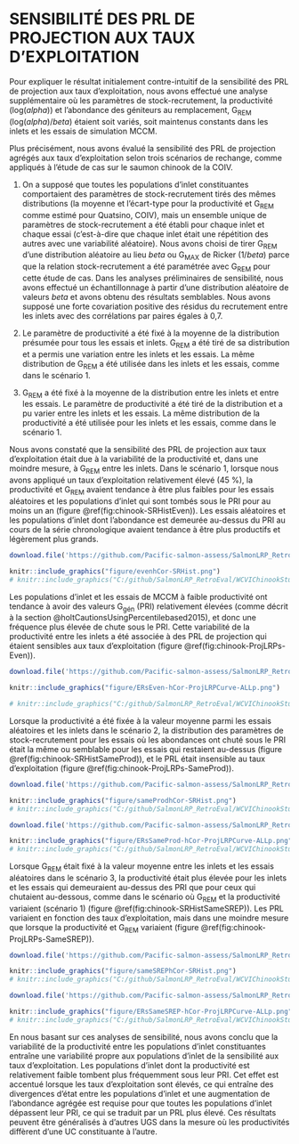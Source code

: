 <!--
---
output:
  word_document: default
  html_document: default
---
-->

# SENSIBILITÉ DES PRL DE PROJECTION AUX TAUX D’EXPLOITATION{#app:ERsensitivity-appendix}

Pour expliquer le résultat initialement contre-intuitif de la sensibilité des PRL de projection aux taux d’exploitation, nous avons effectué une analyse supplémentaire où les paramètres de stock-recrutement, la productivité (log($alpha$)) et l’abondance des géniteurs au remplacement, G~REM~ (log($alpha$)/$beta$)  étaient soit variés, soit maintenus constants dans les inlets et les essais de simulation MCCM. 

Plus précisément, nous avons évalué la sensibilité des PRL de projection agrégés aux taux d’exploitation selon trois scénarios de rechange, comme appliqués à l’étude de cas sur le saumon chinook de la COIV.

1. On a supposé que toutes les populations d’inlet constituantes comportaient des paramètres de stock-recrutement tirés des mêmes distributions (la moyenne et l’écart-type pour la productivité et G~REM~ comme estimé pour Quatsino, COIV), mais un ensemble unique de paramètres de stock-recrutement a été établi pour chaque inlet et chaque essai (c’est-à-dire que chaque inlet était une répétition des autres avec une variabilité aléatoire). Nous avons choisi de tirer G~REM~ d’une distribution aléatoire au lieu $beta$ ou G~MAX~ de Ricker (1/$beta$) parce que la relation stock-recrutement a été paramétrée avec G~REM~ pour cette étude de cas. Dans les analyses préliminaires de sensibilité, nous avons effectué un échantillonnage à partir d’une distribution aléatoire de valeurs $beta$ et avons obtenu des résultats semblables. Nous avons supposé une forte covariation positive des résidus du recrutement entre les inlets avec des corrélations par paires égales à 0,7. 

2. Le paramètre de productivité a été fixé à la moyenne de la distribution présumée pour tous les essais et inlets. G~REM~ a été tiré de sa distribution et a permis une variation entre les inlets et les essais. La même distribution de G~REM~ a été utilisée dans les inlets et les essais, comme dans le scénario 1. 


3. G~REM~ a été fixé à la moyenne de la distribution entre les inlets et entre les essais. Le paramètre de productivité a été tiré de la distribution et a pu varier entre les inlets et les essais. La même distribution de la productivité a été utilisée pour les inlets et les essais, comme dans le scénario 1.


Nous avons constaté que la sensibilité des PRL de projection aux taux d’exploitation était due à la variabilité de la productivité et, dans une moindre mesure, à G~REM~ entre les inlets. Dans le scénario 1, lorsque nous avons appliqué un taux d’exploitation relativement élevé (45 %), la productivité et G~REM~ avaient tendance à être plus faibles pour les essais aléatoires et les populations d’inlet qui sont tombés sous le PRI pour au moins un an (figure \@ref(fig:chinook-SRHistEven)). Les essais aléatoires et les populations d’inlet dont l’abondance est demeurée au-dessus du PRI au cours de la série chronologique avaient tendance à être plus productifs et légèrement plus grands. 



```r

download.file('https://github.com/Pacific-salmon-assess/SalmonLRP_RetroEval/raw/master/WCVIChinookStudy/Figures/evenhCor-SRHistFR.png', './figure/evenhCor-SRHist.png',  mode="wb")

knitr::include_graphics("figure/evenhCor-SRHist.png")
# knitr::include_graphics("C:/github/SalmonLRP_RetroEval/WCVIChinookStudy/Figures/evenhCor-SRHist.png")

```

\linebreak

Les populations d’inlet et les essais de MCCM à faible productivité ont tendance à avoir des valeurs G~gén~ (PRI) relativement élevées (comme décrit à la section @holtCautionsUsingPercentilebased2015), et donc une fréquence plus élevée de chute sous le PRI. Cette variabilité de la productivité entre les inlets a été associée à des PRL de projection qui étaient sensibles aux taux d’exploitation (figure \@ref(fig:chinook-ProjLRPs-Even)).



```r

download.file('https://github.com/Pacific-salmon-assess/SalmonLRP_RetroEval/raw/master/WCVIChinookStudy/Figures/ProjectedLRPs/ERsEven-hCor-ProjLRPCurve-ALLpFR.png', './figure/ERsEven-hCor-ProjLRPCurve-ALLp.png',  mode="wb")

knitr::include_graphics("figure/ERsEven-hCor-ProjLRPCurve-ALLp.png")

# knitr::include_graphics("C:/github/SalmonLRP_RetroEval/WCVIChinookStudy/Figures/ProjectedLRPs/ERsEven_hCor-ProjLRPCurve-ALLp.png")

```

\linebreak

Lorsque la productivité a été fixée à la valeur moyenne parmi les essais aléatoires et les inlets dans le scénario 2, la distribution des paramètres de stock-recrutement pour les essais où les abondances ont chuté sous le PRI était la même ou semblable pour les essais qui restaient au-dessus (figure \@ref(fig:chinook-SRHistSameProd)), et le PRL était insensible au taux d’exploitation (figure \@ref(fig:chinook-ProjLRPs-SameProd)).


```r

download.file('https://github.com/Pacific-salmon-assess/SalmonLRP_RetroEval/raw/master/WCVIChinookStudy/Figures/sameProdhCor-SRHistFR.png', './figure/sameProdhCor-SRHist.png', mode="wb")

knitr::include_graphics("figure/sameProdhCor-SRHist.png")
# knitr::include_graphics("C:/github/SalmonLRP_RetroEval/WCVIChinookStudy/Figures/sameProdhCor_SRHist.png")

```

```r

download.file('https://github.com/Pacific-salmon-assess/SalmonLRP_RetroEval/raw/master/WCVIChinookStudy/Figures/ProjectedLRPs/ERsSameProd-hCor-ProjLRPCurve-ALLpFR.png', './figure/ERsSameProd-hCor-ProjLRPCurve-ALLp.png', mode="wb")

knitr::include_graphics("figure/ERsSameProd-hCor-ProjLRPCurve-ALLp.png")
# knitr::include_graphics("C:/github/SalmonLRP_RetroEval/WCVIChinookStudy/Figures/ProjectedLRPs/ERsSameProd_hCor-ProjLRPCurve-ALLp.png")

```


\linebreak

Lorsque G~REM~ était fixé à la valeur moyenne entre les inlets et les essais aléatoires dans le scénario 3, la productivité était plus élevée pour les inlets et les essais qui demeuraient au-dessus des PRI que pour ceux qui chutaient au-dessous, comme dans le scénario où G~REM~ et la productivité variaient (scénario 1) (figure \@ref(fig:chinook-SRHistSameSREP)). Les PRL variaient en fonction des taux d’exploitation, mais dans une moindre mesure que lorsque la productivité et G~REM~ variaient (figure \@ref(fig:chinook-ProjLRPs-SameSREP)).



```r

download.file('https://github.com/Pacific-salmon-assess/SalmonLRP_RetroEval/raw/master/WCVIChinookStudy/Figures/sameSREPhCor-SRHistFR.png', './figure/sameSREPhCor-SRHist.png', mode="wb")

knitr::include_graphics("figure/sameSREPhCor-SRHist.png")
# knitr::include_graphics("C:/github/SalmonLRP_RetroEval/WCVIChinookStudy/Figures/sameSREPhCor_SRHist.png")

```


```r

download.file('https://github.com/Pacific-salmon-assess/SalmonLRP_RetroEval/raw/master/WCVIChinookStudy/Figures/ProjectedLRPs/ERsSameSREP-hCor-ProjLRPCurve-ALLpFR.png', './figure/ERsSameSREP-hCor-ProjLRPCurve-ALLp.png', mode="wb")

knitr::include_graphics("figure/ERsSameSREP-hCor-ProjLRPCurve-ALLp.png")
# knitr::include_graphics("C:/github/SalmonLRP_RetroEval/WCVIChinookStudy/Figures/ProjectedLRPs/ERsSameSREP_hCor-ProjLRPCurve-ALLp.png")
```

\linebreak

En nous basant sur ces analyses de sensibilité, nous avons conclu que la variabilité de la productivité entre les populations d’inlet constituantes entraîne une variabilité propre aux populations d’inlet de la sensibilité aux taux d’exploitation. Les populations d’inlet dont la productivité est relativement faible tombent plus fréquemment sous leur PRI. Cet effet est accentué lorsque les taux d’exploitation sont élevés, ce qui entraîne des divergences d’état entre les populations d’inlet et une augmentation de l’abondance agrégée est requise pour que toutes les populations d’inlet dépassent leur PRI, ce qui se traduit par un PRL plus élevé. Ces résultats peuvent être généralisés à d’autres UGS dans la mesure où les productivités diffèrent d’une UC constituante à l’autre.

